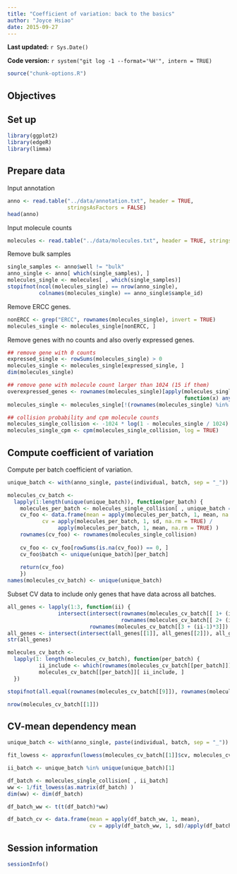 ```yaml
---
title: "Coefficient of variation: back to the basics"
author: "Joyce Hsiao"
date: 2015-09-27
---
```


**Last updated:** `r Sys.Date()`

**Code version:** `r system("git log -1 --format='%H'", intern = TRUE)`

```r
source("chunk-options.R")
```


## Objectives


## Set up

```r
library(ggplot2)
library(edgeR)
library(limma)
```


## Prepare data

Input annotation

```r
anno <- read.table("../data/annotation.txt", header = TRUE,
                   stringsAsFactors = FALSE)
head(anno)
```


Input molecule counts

```r
molecules <- read.table("../data/molecules.txt", header = TRUE, stringsAsFactors = FALSE)
```

Remove bulk samples

```r
single_samples <- anno$well != "bulk"
anno_single <- anno[ which(single_samples), ]
molecules_single <- molecules[ , which(single_samples)]
stopifnot(ncol(molecules_single) == nrow(anno_single),
          colnames(molecules_single) == anno_single$sample_id)
```

Remove ERCC genes.

```r
nonERCC <- grep("ERCC", rownames(molecules_single), invert = TRUE)
molecules_single <- molecules_single[nonERCC, ]
```


Remove genes with no counts and also overly expressed genes.

```r
## remove gene with 0 counts
expressed_single <- rowSums(molecules_single) > 0
molecules_single <- molecules_single[expressed_single, ]
dim(molecules_single)

## remove gene with molecule count larger than 1024 (15 if them)
overexpressed_genes <- rownames(molecules_single)[apply(molecules_single, 1,
                                                        function(x) any(x >= 1024))]
molecules_single <- molecules_single[!(rownames(molecules_single) %in% overexpressed_genes), ]

## collision probability and cpm molecule counts
molecules_single_collision <- -1024 * log(1 - molecules_single / 1024)
molecules_single_cpm <- cpm(molecules_single_collision, log = TRUE)
```



## Compute coefficient of variation

Compute per batch coefficient of variation.

```r
unique_batch <- with(anno_single, paste(individual, batch, sep = "_"))

molecules_cv_batch <- 
  lapply(1:length(unique(unique_batch)), function(per_batch) {
    molecules_per_batch <- molecules_single_collision[ , unique_batch == unique(unique_batch)[per_batch]]
    cv_foo <- data.frame(mean = apply(molecules_per_batch, 1, mean, na.rm = TRUE),
           cv = apply(molecules_per_batch, 1, sd, na.rm = TRUE) / 
                apply(molecules_per_batch, 1, mean, na.rm = TRUE) )
    rownames(cv_foo) <- rownames(molecules_single_collision)
    
    cv_foo <- cv_foo[rowSums(is.na(cv_foo)) == 0, ]
    cv_foo$batch <- unique(unique_batch)[per_batch]
      
    return(cv_foo)
    }) 
names(molecules_cv_batch) <- unique(unique_batch)
```


Subset CV data to include only genes that have data across all batches.

```r
all_genes <- lapply(1:3, function(ii) {
                intersect(intersect(rownames(molecules_cv_batch[[ 1+ (ii-1)*3]]),
                                    rownames(molecules_cv_batch[[ 2+ (ii-1)*3]]) ),
                          rownames(molecules_cv_batch[[3 + (ii-1)*3]]) ) })
all_genes <- intersect(intersect(all_genes[[1]], all_genes[[2]]), all_genes[[3]])
str(all_genes)

molecules_cv_batch <- 
  lapply(1: length(molecules_cv_batch), function(per_batch) {
          ii_include <- which(rownames(molecules_cv_batch[[per_batch]]) %in% all_genes)
          molecules_cv_batch[[per_batch]][ ii_include, ]
  })

stopifnot(all.equal(rownames(molecules_cv_batch[[9]]), rownames(molecules_cv_batch[[8]]) ) )

nrow(molecules_cv_batch[[1]])
```


## CV-mean dependency mean

```r
unique_batch <- with(anno_single, paste(individual, batch, sep = "_"))

fit_lowess <- approxfun(lowess(molecules_cv_batch[[1]]$cv, molecules_cv_batch[[1]]$mean) )

ii_batch <- unique_batch %in% unique(unique_batch)[1]

df_batch <- molecules_single_collision[ , ii_batch]
ww <- 1/fit_lowess(as.matrix(df_batch) )
dim(ww) <- dim(df_batch)

df_batch_ww <- t(t(df_batch)*ww)

df_batch_cv <- data.frame(mean = apply(df_batch_ww, 1, mean),
                          cv = apply(df_batch_ww, 1, sd)/apply(df_batch_ww, 1, mean) )


```



## Session information

```r
sessionInfo()
```
